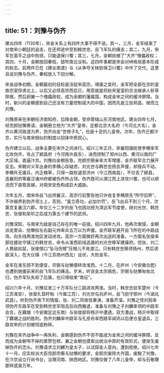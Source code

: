 ```yaml
---
---
---
```

title: 51：刘豫与伪齐
---



建炎四年（1130年），宋金关系上有四件大事不得不说。其一，三月，金军结束了对南宋小朝廷的追击，在还师途中受到韩世忠、岳飞军队的痛击；其二，九月，宋军在富平之战中败绩，只能退保川蜀；其三，七月，金朝扶植了“大齐”傀儡政权；其四，十月，金朝放回秦桧，鼓吹南北议和。这四件事都是宋金对峙格局基本形成的标志。前两件已在《建炎南渡》与《从争夺关陕到保卫川蜀》中作了交代，这里且说刘豫与伪齐，秦桧放入下回分解。

宋金战争初期，金朝最初的目标是活捉宋高宗。靖康之变时，金军把全部在京的皇族宗室俘虏北上，以后又必俘高宗而后已，用意就是将赵宋皇室的合法继承人斩草除根，然后卵翼一个傀儡政权，成为金朝的藩属国，构成金宋之间的缓冲屏障。当时，新兴的金朝感到自己还没有力量控制诺大的中国，因而先是立张邦昌，继而立刘豫。

刘豫原来在宋朝任济南知府，后降金朝，受命管辖山东河南地区。建炎四年七月，经完颜挞懒奏请，金朝册立他为“大齐”皇帝，定都北京大名府（今河北大名），金齐以黄河故道为界，伪齐向金“世修子礼”，也是十足的儿皇帝。次年，伪齐迁都汴京，实行与南宋相似的制度以招徕中原民心。

伪齐建立以后，战争主要在宋齐之间进行。绍兴三年正月，宋襄阳镇抚使李横率军北攻伪齐，攻占了颍昌府（今河南许昌东），进而控制了郑州以西、黄河以南的广大区域，直逼汴京。刘豫向金朝告急，完颜宗弼亲率大军增援，金齐联军合力展开反击。宋朝对义军出身的李横心存疑虑，刘光世与韩世忠扬言声援，却按兵不动。李横外无援兵，内乏粮草，只得一路败退至洪州（今江西南昌），不仅丢了颍昌，连襄阳府等襄汉诸州府都被伪齐所占领。伪齐既可以溯江而上进攻川蜀，也可以顺流而下直取吴越，对南宋安危构成巨大威胁。

次年五月，南宋命岳飞出师襄汉，高宗行前警告他只许收复李横原先“所守旧界”，不许越界到伪齐领土上，否则，“虽立奇功，必加尔罚”。岳飞出兵不到三个月，次第克复襄汉六郡。年仅三十二岁的岳飞也因功授为清远军节度使，继刘光世、韩世忠、张俊和吴玠之后成为第五个建节的武将。

刘豫深知，与南宋为敌是自己存在的唯一前提。绍兴四年九月，他再次南侵，金朝派讹里朵、挞懒权左右副元帅率兵五万以为声援。金齐联军避开岳飞所在的中路战场，向东线两淮地区发动进攻。高宗一方面做好再次出逃的准备，一方面名张俊率部往援驻守镇江的韩世忠，命令从淮西前线逃遁的刘光世移军建康府。但张、刘二人畏敌如鼠，张俊借口“坠马伤臂”压根儿不肯渡江。只有韩世忠移师扬州，然后诱敌深入，在大仪镇（今江苏扬州西北）设伏，大败金军。

金军在淮东捞不到便宜，宗弼与挞懒便转攻淮西，十二月，在庐州（今安徽合肥）也遭到驰援前来的岳飞军队的痛击。岁末，听说金太宗病危，宗弼与挞懒匆匆北归，伪齐军队失却了后盾，也只得结束“南征”。

绍兴六年十月，刘豫征发三十万军队分三路进攻两淮。当时，韩世忠驻军楚州（今江苏淮安），张俊扎营盱眙（今属江苏），刘光世屯兵庐州，岳飞扼守鄂州（今湖北武昌）。听到伪齐南下的情报，张、刘二将故伎重演，准备开溜。刘豫之侄刘猊率领伪齐东路军在受到韩世忠军阻击后向西撤退，准备与刘豫之子刘麟率领的中路军会合，在藕塘（今安徽定远东南）与张俊部将杨沂中遭遇，双方激战，杨沂中取得了藕塘之战的胜利。伪齐刘麟率中路军与孔彦舟率西路军闻讯以后便仓皇退兵，三路攻宋的计划被彻底粉碎。

刘豫在宋齐战争中一再失利，金朝感到伪齐不但不能成为金宋之间的缓冲屏障，反而成为金朝甩不掉的累赘包袱，兼之金朝也摸索出统治中原的有效形式，便渐生废掉伪齐的念头。刘豫请求立刘麟为皇太子，以试探金人意向，遭到拒绝。绍兴七年十一月，应实权派大臣完颜宗磐与挞懒的要求，金熙宗废除大齐国，废黜了刘豫，在汴京设立行尚书台，治理河南、陕西地区。刘豫仅做了八年儿皇帝，却与石敬瑭那样遗臭万年。
